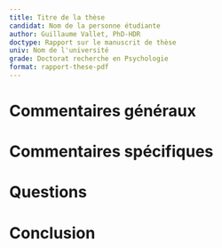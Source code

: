 ```yaml
---
title: Titre de la thèse
candidat: Nom de la personne étudiante
author: Guillaume Vallet, PhD-HDR
doctype: Rapport sur le manuscrit de thèse
univ: Nom de l'université
grade: Doctorat recherche en Psychologie
format: rapport-these-pdf
---
```


# Commentaires généraux

# Commentaires spécifiques

# Questions

# Conclusion
